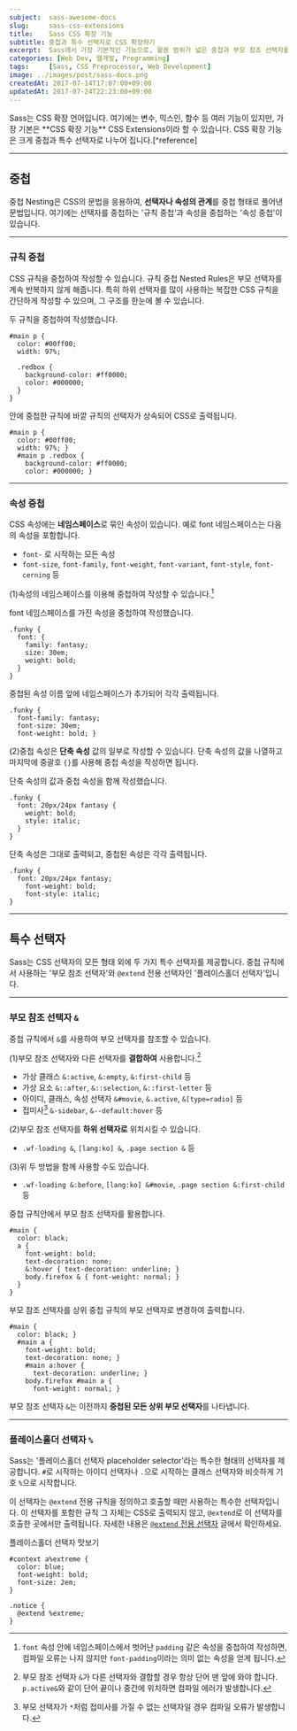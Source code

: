 ```yaml
---
subject:  sass-awesome-docs
slug:     sass-css-extensions
title:    Sass CSS 확장 기능
subtitle: 중첩과 특수 선택자로 CSS 확장하기
excerpt:  Sass에서 가장 기본적인 기능으로, 활용 범위가 넓은 중첩과 부모 참조 선택자를 설명합니다.
categories: [Web Dev, 웹개발, Programming]
tags:     [Sass, CSS Preprocessor, Web Development]
image: ../images/post/sass-docs.png
createdAt: 2017-07-14T17:07:00+09:00
updatedAt: 2017-07-24T22:23:00+09:00
---
```


<div className="lead">
    Sass는 CSS 확장 언어입니다. 여기에는 변수, 믹스인, 함수 등 여러 기능이 있지만, 가장 기본은 **CSS 확장 기능** <SideBySide>CSS Extensions</SideBySide>이라 할 수 있습니다.
    CSS 확장 기능은 크게 중첩과 특수 선택자로 나누어 집니다.[^reference]
</div>

***

## 중첩
중첩 <SideBySide>Nesting</SideBySide>은 CSS의 문법을 응용하여, **선택자나 속성의 관계**를 중첩 형태로 풀어낸 문법입니다.
여기에는 선택자를 중첩하는 '규칙 중첩'과 속성을 중첩하는 '속성 중첩'이 있습니다.

***

### 규칙 중첩
CSS 규칙을 중첩하여 작성할 수 있습니다.
규칙 중첩 <SideBySide>Nested Rules</SideBySide>은 부모 선택자를 계속 반복하지 않게 해줍니다.
특히 하위 선택자를 많이 사용하는 복잡한 CSS 규칙을 간단하게 작성할 수 있으며, 그 구조를 한눈에 볼 수 있습니다.

<p className="code-label code-label-scss">두 규칙을 중첩하여 작성했습니다.</p>

```scss{numberLines: true}
#main p {
  color: #00ff00;
  width: 97%;

  .redbox {
    background-color: #ff0000;
    color: #000000;
  }
}
```

<p className="code-label code-label-css">안에 중첩한 규칙에 바깥 규칙의 선택자가 상속되어 CSS로 출력됩니다.</p>

```css{numberLines: true}
#main p {
  color: #00ff00;
  width: 97%; }
  #main p .redbox {
    background-color: #ff0000;
    color: #000000; }
```

***

### 속성 중첩
CSS 속성에는 **네임스페이스**로 묶인 속성이 있습니다. 예로 font 네임스페이스는 다음의 속성을 포함합니다.
 
- `font-` 로 시작하는 모든 속성
- `font-size`, `font-family`, `font-weight`, `font-variant`, `font-style`, `font-cerning` 등 

(1)속성의 네임스페이스를 이용해 중첩하여 작성할 수 있습니다.[^namespace]

<p className="code-label code-label-scss">font 네임스페이스를 가진 속성을 중첩하여 작성했습니다.</p>

```scss{numberLines: true}
.funky {
  font: {
    family: fantasy;
    size: 30em;
    weight: bold;
  }
}
```

<p className="code-label code-label-css">중첩된 속성 이름 앞에 네임스페이스가 추가되어 각각 출력됩니다.</p>

```css{numberLines: true}
.funky {
  font-family: fantasy;
  font-size: 30em;
  font-weight: bold; }
```

(2)중첩 속성은 **단축 속성** 값의 일부로 작성할 수 있습니다. 단축 속성의 값을 나열하고 마지막에 중괄호 `{}`를 사용해 중첩 속성을 작성하면 됩니다.

<p className="code-label code-label-scss">단축 속성의 값과 중첩 속성을 함께 작성했습니다.</p>

```scss{numberLines: true}
.funky {
  font: 20px/24px fantasy {
    weight: bold;
    style: italic;
  }
}
```

<p className="code-label code-label-css">단축 속성은 그대로 출력되고, 중첩된 속성은 각각 출력됩니다.</p>

```css{numberLines: true}
.funky {
  font: 20px/24px fantasy;
    font-weight: bold;
    font-style: italic;
}
```

***

## 특수 선택자
Sass는 CSS 선택자의 모든 형태 외에 두 가지 특수 선택자를 제공합니다. 중첩 규칙에서 사용하는 '부모 참조 선택자'와 `@extend` 전용 선택자인 '플레이스홀더 선택자'입니다.

***

### 부모 참조 선택자 `&`
중첩 규칙에서 `&`를 사용하여 부모 선택자를 참조할 수 있습니다.

(1)부모 참조 선택자와 다른 선택자를 **결합하여** 사용합니다.[^parent]
 
- 가상 클래스 `&:active`, `&:empty`, `&:first-child` 등
- 가상 요소 `&::after`, `&::selection`, `&::first-letter` 등
- 아이디, 클래스, 속성 선택자  `&#movie`, `&.active`, `&[type=radio]` 등
- 접미사[^suffix] `&-sidebar`, `&--default:hover` 등

(2)부모 참조 선택자를 **하위 선택자로** 위치시킬 수 있습니다.

- `.wf-loading &`, `[lang:ko] &`, `.page section &` 등

(3)위 두 방법을 함께 사용할 수도 있습니다.

- `.wf-loading &:before`, `[lang:ko] &#movie`, `.page section &:first-child` 등

<p className="code-label code-label-scss">중첩 규칙안에서 부모 참조 선택자를 활용합니다.</p>

```scss{numberLines: true}
#main {
  color: black;
  a {
    font-weight: bold;
    text-decoration: none;
    &:hover { text-decoration: underline; }
    body.firefox & { font-weight: normal; }
  }
}
```

<p className="code-label code-label-css">부모 참조 선택자를 상위 중첩 규칙의 부모 선택자로 변경하여 출력합니다.</p>

```css{numberLines: true}
#main {
  color: black; }
  #main a {
    font-weight: bold;
    text-decoration: none; }
    #main a:hover {
      text-decoration: underline; }
    body.firefox #main a {
      font-weight: normal; }
```

부모 참조 선택자 `&`는 이전까지 **중첩된 모든 상위 부모 선택자**를 나타냅니다.

***

### 플레이스홀더 선택자 `%`
Sass는 '플레이스홀더 선택자 <SideBySide>placeholder selector</SideBySide>&rsquo;라는 특수한 형태의 선택자를 제공합니다.
`#`로 시작하는 아이디 선택자나 `.`으로 시작하는 클래스 선택자와 비슷하게 기호 `%`으로 시작합니다.

이 선택자는 `@extend` 전용 규칙을 정의하고 호출할 때만 사용하는 특수한 선택자입니다.
이 선택자를 포함한 규칙 그 자체는 CSS로 출력되지 않고, `@extend`로 이 선택자를 호출한 곳에서만 출력됩니다.
자세한 내용은 [`@extend` 전용 선택자](#) 글에서 확인하세요.

<p className="code-label code-label-scss">플레이스홀더 선택자 맛보기</p>

```scss{numberLines: true}
#context a%extreme {
  color: blue;
  font-weight: bold;
  font-size: 2em;
}

.notice {
  @extend %extreme;
}
```

[^reference]: [원문](https://sass-lang.com/documentation/file.SASS_REFERENCE.html#CSS_Extensions)
[^namespace]: `font` 속성 안에 네임스페이스에서 벗어난 `padding` 같은 속성을 중첩하여 작성하면, 컴파일 오류는 나지 않지만 `font-padding`이라는 의미 없는 속성을 얻게 됩니다.
[^parent]: 부모 참조 선택자 `&`가 다른 선택자와 결합할 경우 항상 단어 맨 앞에 와야 합니다. `p.active&`와 같이 단어 끝이나 중간에 위치하면 컴파일 에러가 발생합니다.
[^suffix]: 부모 선택자가 `*`처럼 접미사를 가질 수 없는 선택자일 경우 컴파일 오류가 발생합니다.
